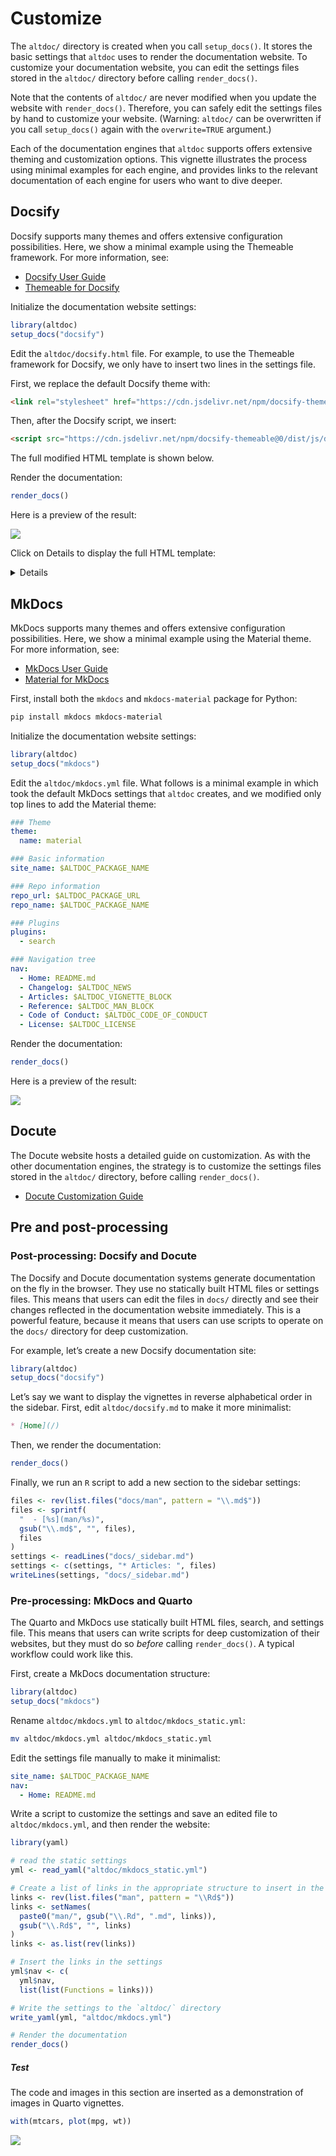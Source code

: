 # Customize

The `altdoc/` directory is created when you call `setup_docs()`. It stores the basic settings that `altdoc` uses to render the documentation website. To customize your documentation website, you can edit the settings files stored in the `altdoc/` directory before calling `render_docs()`. 

Note that the contents of `altdoc/` are never modified when you update the website with `render_docs()`. Therefore, you can safely edit the settings files by hand to customize your website. (Warning: `altdoc/` can be overwritten if you call `setup_docs()` again with the `overwrite=TRUE` argument.)

Each of the documentation engines that `altdoc` supports offers extensive theming and customization options. This vignette illustrates the process using minimal examples for each engine, and provides links to the relevant documentation of each engine for users who want to dive deeper.

## Docsify

Docsify supports many themes and offers extensive configuration possibilities. Here, we show a minimal example using the Themeable framework. For more information, see:

* [Docsify User Guide](https://docsify.js.org/#/)
* [Themeable for Docsify](https://jhildenbiddle.github.io/docsify-themeable/#/)

Initialize the documentation website settings:

```r
library(altdoc)
setup_docs("docsify")
```

Edit the `altdoc/docsify.html` file. For example, to use the Themeable framework for Docsify, we only have to insert two lines in the settings file.

First, we replace the default Docsify theme with:

```html
<link rel="stylesheet" href="https://cdn.jsdelivr.net/npm/docsify-themeable@0/dist/css/theme-simple.css">
```

Then, after the Docsify script, we insert:

```html
<script src="https://cdn.jsdelivr.net/npm/docsify-themeable@0/dist/js/docsify-themeable.min.js"></script>
```

The full modified HTML template is shown below.

Render the documentation:

```r
render_docs()
```

Here is a preview of the result:

![](images/themes_docsify_preview.png)


Click on Details to display the full HTML template:

<details>
```html
<!-- index.html -->
<!DOCTYPE html>
<html>
<head>
  <meta http-equiv="X-UA-Compatible" content="IE=edge,chrome=1">
  <meta name="viewport" content="width=device-width,initial-scale=1">
  <meta charset="UTF-8">
  <!-- Theme: Simple (light + dark) -->
  <link rel="stylesheet" href="https://cdn.jsdelivr.net/npm/docsify-themeable@0/dist/css/theme-simple.css">

</head>
<body>
  <div id="app"></div>
  <script>
    window.$docsify = {
      name: '$ALTDOC_PACKAGE_NAME',
      repo: '$ALTDOC_PACKAGE_URL_GITHUB',
      loadSidebar: true,
      subMaxLevel: 2,
      search: {
        placeholder: 'Search',
        depth: 3,
      },
      auto2top: true,
      copyCode: {
        buttonText : 'Copy',
        errorText  : 'Error',
        successText: 'Copied'
      },
      plugins: [
        function(hook) {
          var footer = ["<a href='$ALTDOC_PACKAGE_URL'> <code> $ALTDOC_PACKAGE_NAME </code> v. $ALTDOC_PACKAGE_VERSION </a> | Documentation made with <a href='https://altdoc.etiennebacher.com/'> <code> altdoc </code> v. $ALTDOC_VERSION</a>"].join('');

          hook.afterEach(function(html) {
            return html + footer;
          });
        }
      ]
    }
  </script>
  <script src="//cdn.jsdelivr.net/npm/docsify@4"></script>
  <script src="https://cdn.jsdelivr.net/npm/docsify-themeable@0/dist/js/docsify-themeable.min.js"></script>
  <script src="//cdn.jsdelivr.net/npm/docsify-copy-code"></script>
  <script src="//cdn.jsdelivr.net/npm/prismjs@1.24.1/components/prism-r.js"></script>
  <script src="//unpkg.com/docsify/lib/plugins/search.min.js"></script>
</body>
</html>
```
</details>

## MkDocs

MkDocs supports many themes and offers extensive configuration possibilities. Here, we show a minimal example using the Material theme. For more information, see:

* [MkDocs User Guide](https://www.mkdocs.org/user-guide/)
* [Material for MkDocs](https://squidfunk.github.io/mkdocs-material/customization/)

First, install both the `mkdocs` and `mkdocs-material` package for Python: 

```bash
pip install mkdocs mkdocs-material
```

Initialize the documentation website settings:

```r
library(altdoc)
setup_docs("mkdocs")
```

Edit the `altdoc/mkdocs.yml` file. What follows is a minimal example in which took the default MkDocs settings that `altdoc` creates, and we modified only top lines to add the Material theme:

```yaml
### Theme
theme:
  name: material

### Basic information
site_name: $ALTDOC_PACKAGE_NAME

### Repo information
repo_url: $ALTDOC_PACKAGE_URL
repo_name: $ALTDOC_PACKAGE_NAME

### Plugins
plugins:
  - search

### Navigation tree
nav:
  - Home: README.md
  - Changelog: $ALTDOC_NEWS
  - Articles: $ALTDOC_VIGNETTE_BLOCK
  - Reference: $ALTDOC_MAN_BLOCK
  - Code of Conduct: $ALTDOC_CODE_OF_CONDUCT
  - License: $ALTDOC_LICENSE
```

Render the documentation:

```r
render_docs()
```

Here is a preview of the result:

![](images/themes_mkdocs_preview.png)


## Docute

The Docute website hosts a detailed guide on customization. As with the other documentation engines, the strategy is to customize the settings files stored in the `altdoc/` directory, before calling `render_docs()`.

* [Docute Customization Guide](https://docute.egoist.dev/guide/customization)



## Pre and post-processing

### Post-processing: Docsify and Docute

The Docsify and Docute documentation systems generate documentation on the fly in the browser. They use no statically built HTML files or settings files. This means that users can edit the files in `docs/` directly and see their changes reflected in the documentation website immediately. This is a powerful feature, because it means that users can use scripts to operate on the `docs/` directory for deep customization. 

For example, let's create a new Docsify documentation site:

```r
library(altdoc)
setup_docs("docsify")
```

Let's say we want to display the vignettes in reverse alphabetical order in the sidebar. First, edit `altdoc/docsify.md` to make it more minimalist:

```markdown
* [Home](/)
```

Then, we render the documentation:

```r
render_docs()
```

Finally, we run an `R` script to add a new section to the sidebar settings:

```r
files <- rev(list.files("docs/man", pattern = "\\.md$"))
files <- sprintf(
  "  - [%s](man/%s)",
  gsub("\\.md$", "", files),
  files
)
settings <- readLines("docs/_sidebar.md")
settings <- c(settings, "* Articles: ", files)
writeLines(settings, "docs/_sidebar.md")
```

### Pre-processing: MkDocs and Quarto

The Quarto and MkDocs use statically built HTML files, search, and settings file. This means that users can write scripts for deep customization of their websites, but they must do so *before* calling `render_docs()`. A typical workflow could work like this.

First, create a MkDocs documentation structure:

```r
library(altdoc)
setup_docs("mkdocs")
```

Rename `altdoc/mkdocs.yml` to `altdoc/mkdocs_static.yml`:

```bash
mv altdoc/mkdocs.yml altdoc/mkdocs_static.yml
```

Edit the settings file manually to make it minimalist:

```yaml
site_name: $ALTDOC_PACKAGE_NAME
nav:
  - Home: README.md
```

Write a script to customize the settings and save an edited file to `altdoc/mkdocs.yml`, and then render the website:

```r
library(yaml)

# read the static settings
yml <- read_yaml("altdoc/mkdocs_static.yml")

# Create a list of links in the appropriate structure to insert in the sidebar
links <- rev(list.files("man", pattern = "\\Rd$"))
links <- setNames(
  paste0("man/", gsub("\\.Rd", ".md", links)),
  gsub("\\.Rd$", "", links)
)
links <- as.list(rev(links))

# Insert the links in the settings
yml$nav <- c(
  yml$nav,
  list(list(Functions = links)))

# Write the settings to the `altdoc/` directory
write_yaml(yml, "altdoc/mkdocs.yml")

# Render the documentation
render_docs()
```


##### Test

The code and images in this section are inserted as a demonstration of images in Quarto vignettes.

```r
with(mtcars, plot(mpg, wt))
```

![](images/hex-conductor.png)

